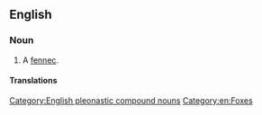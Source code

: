 {{also|fennec-fox}}
==English==

===Noun===
{{en-noun|es}}

# A [[fennec]].

====Translations====
{{trans-see|fox|fennec}}

[[Category:English pleonastic compound nouns]]
[[Category:en:Foxes]]